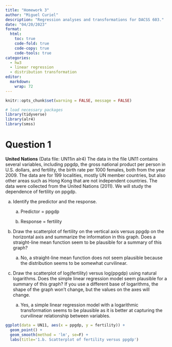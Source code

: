 ```yaml
---
title: "Homework 3"
author: "Miguel Curiel"
description: "Regression analyses and transformations for DACSS 603."
date: "04/20/2023"
format:
  html:
    toc: true
    code-fold: true
    code-copy: true
    code-tools: true
categories:
  - hw3
  - linear regression
  - distribution transformation
editor:
  markdown:
    wrap: 72
---
```


```r
knitr::opts_chunk$set(warning = FALSE, message = FALSE)
```

```r
# load necessary packages
library(tidyverse)
library(alr4)
library(smss)
```

# Question 1

**United Nations** (Data file: UN11in alr4) The data in the file UN11
contains several variables, including ppgdp, the gross national product
per person in U.S. dollars, and fertility, the birth rate per 1000
females, both from the year 2009. The data are for 199 localities,
mostly UN member countries, but also other areas such as Hong Kong that
are not independent countries. The data were collected from the United
Nations (2011). We will study the dependence of fertility on ppgdp.

a.  Identify the predictor and the response.

    a.  Predictor = ppgdp

    b.  Response = fertility

b.  Draw the scatterplot of fertility on the vertical axis versus ppgdp
    on the horizontal axis and summarize the information in this graph.
    Does a straight-line mean function seem to be plausible for a
    summary of this graph?

    a.  No, a straight-line mean function does not seem plausible
        because the distribution seems to be somewhat curvilinear.

c.  Draw the scatterplot of log(fertility) versus log(ppgdp) using
    natural logarithms. Does the simple linear regression model seem
    plausible for a summary of this graph? If you use a different base
    of logarithms, the shape of the graph won't change, but the values
    on the axes will change.

    a.  Yes, a simple linear regression model with a logarithmic
        transformation seems to be plausible as it is better at
        capturing the curvilinear relationship between variables.

```r
ggplot(data = UN11, aes(x = ppgdp, y = fertility)) +
  geom_point() +
  geom_smooth(method = 'lm', se=F) +
  labs(title='1.b. Scatterplot of fertility versus ppgdp')
```
